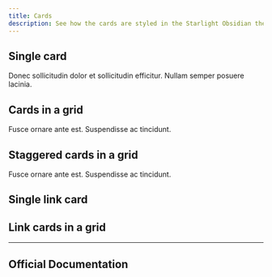 ```yaml
---
title: Cards
description: See how the cards are styled in the Starlight Obsidian theme.
---
```



## Single card

<Card title="In consectetur diam">
  Donec sollicitudin dolor et sollicitudin efficitur. Nullam semper posuere
  lacinia.
</Card>

## Cards in a grid

<CardGrid>
  <Card title="Lorem" icon="star">
    Fusce ornare ante est.
  </Card>
  <Card title="Ipsum" icon="moon">
    Suspendisse ac tincidunt.
  </Card>
</CardGrid>

## Staggered cards in a grid

<CardGrid stagger>
  <Card title="Lorem" icon="star">
    Fusce ornare ante est.
  </Card>
  <Card title="Ipsum" icon="moon">
    Suspendisse ac tincidunt.
  </Card>
</CardGrid>

## Single link card

<LinkCard
  title="In consectetur diam"
  description="Donec sollicitudin dolor et sollicitudin efficitur"
  href="#"
/>

## Link cards in a grid

<CardGrid>
  <LinkCard title="Fusce ornare ante est" href="#" />
  <LinkCard title="Suspendisse ac tincidunt" href="#" />
</CardGrid>


---

## Official Documentation

<CardGrid>
    <LinkCard title="Cards Documentation" href="https://starlight.astro.build/components/cards/" />
    <LinkCard title="Link Cards Documentation" href="https://starlight.astro.build/components/link-cards/" />
    <LinkCard title="Cards Grid Documentation" href="https://starlight.astro.build/components/card-grids/" />
</CardGrid>


